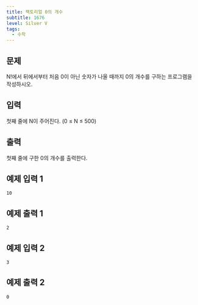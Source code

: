 ```yaml
---
title: 팩토리얼 0의 개수
subtitle: 1676
level: Silver V
tags:
  - 수학
---
```


## 문제

N!에서 뒤에서부터 처음 0이 아닌 숫자가 나올 때까지 0의 개수를 구하는 프로그램을 작성하시오.

## 입력

첫째 줄에 N이 주어진다. (0 ≤ N ≤ 500)

## 출력

첫째 줄에 구한 0의 개수를 출력한다.

## 예제 입력 1

```
10
```

## 예제 출력 1

```
2
```

## 예제 입력 2

```
3
```

## 예제 출력 2

```
0
```
